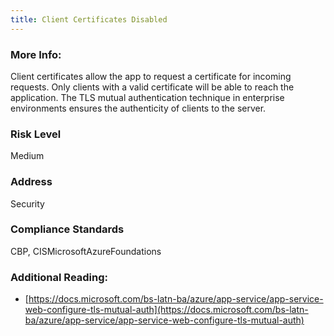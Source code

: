 ```yaml
---
title: Client Certificates Disabled
---
```


### More Info:

Client certificates allow the app to request a certificate for incoming requests. Only clients with a valid certificate will be able to reach the application. The TLS mutual authentication technique in enterprise environments ensures the authenticity of clients to the server.

### Risk Level

Medium

### Address

Security

### Compliance Standards

CBP, CISMicrosoftAzureFoundations

### Additional Reading:

- [https://docs.microsoft.com/bs-latn-ba/azure/app-service/app-service-web-configure-tls-mutual-auth](https://docs.microsoft.com/bs-latn-ba/azure/app-service/app-service-web-configure-tls-mutual-auth)

